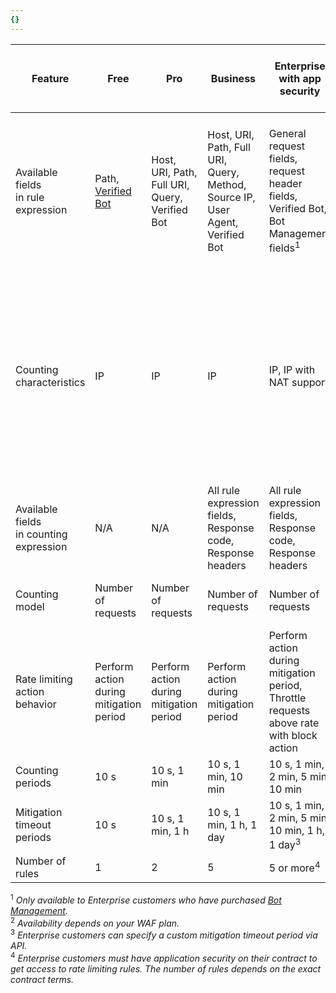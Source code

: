 ```yaml
---
{}
---
```


| Feature                                     | Free                                                                                                     | Pro                                            | Business                                                                      | Enterprise with app security                                                                                                                                                                                                                                                                              | Enterprise with Advanced Rate Limiting                                                                                                                                                                                                                                                                                                                                                                 |
| ------------------------------------------- | -------------------------------------------------------------------------------------------------------- | ---------------------------------------------- | ----------------------------------------------------------------------------- | --------------------------------------------------------------------------------------------------------------------------------------------------------------------------------------------------------------------------------------------------------------------------------------------------------- | ------------------------------------------------------------------------------------------------------------------------------------------------------------------------------------------------------------------------------------------------------------------------------------------------------------------------------------------------------------------------------------------------------ |
| Available fields<br/>in rule expression     | Path, [Verified Bot](/ruleset-engine/rules-language/fields/reference/cf.bot_management.verified_bot/) | Host, URI, Path, Full URI, Query, Verified Bot | Host, URI, Path, Full URI, Query, Method, Source IP, User Agent, Verified Bot | General request fields, request header fields, Verified Bot, Bot Management fields<sup>1</sup> | General request fields, request header fields, Verified Bot, Bot Management fields<sup>1</sup>, request body fields<sup>2</sup> |
| Counting characteristics                    | IP                                                                                                       | IP                                             | IP                                                                            | IP, IP with NAT support                                                                                                                                                                                                                                                                                   | IP, IP with NAT support, Query, Host, Headers, Cookie, ASN, Country, Path, JA3/JA4 Fingerprint<sup>1</sup>, JSON field value<sup>2</sup>, Body<sup>2</sup>, Form input value<sup>2</sup>, Custom                                                                                                                                                                                                       |
| Available fields<br/>in counting expression | N/A                                                                                                      | N/A                                            | All rule expression fields, Response code, Response headers                   | All rule expression fields, Response code, Response headers                                                                                                                                                                                                                                               | All rule expression fields, Response code, Response headers                                                                                                                                                                                                                                                                                                                                            |
| Counting model                              | Number of requests                                                                                       | Number of requests                             | Number of requests                                                            | Number of requests                                                                                                                                                                                                                                                                                        | Number of requests,<br/>[complexity score](/waf/rate-limiting-rules/request-rate/#complexity-based-rate-limiting)                                                                                                                                                                                                                                                                                      |
| Rate limiting<br/>action behavior           | Perform action during mitigation period                                                                  | Perform action during mitigation period        | Perform action during mitigation period                                       | Perform action during mitigation period,<br/>Throttle requests above rate with block action                                                                                                                                                                                                               | Perform action during mitigation period,<br/>Throttle requests above rate with block action                                                                                                                                                                                                                                                                                                            |
| Counting periods                            | 10 s                                                                                                     | 10 s, 1 min                                    | 10 s, 1 min, 10 min                                                           | 10 s, 1 min, 2 min, 5 min, 10 min                                                                                                                                                                                                                                                                         | 10 s, 1 min, 2 min, 5 min, 10 min, 1 h                                                                                                                                                                                                                                                                                                                                                                 |
| Mitigation timeout periods                  | 10 s                                                                                                     | 10 s, 1 min, 1 h                               | 10 s, 1 min, 1 h, 1 day                                                       | 10 s, 1 min, 2 min, 5 min, 10 min, 1 h, 1 day<sup>3</sup>                                                                                                                                                                                                                                                 | 10 s, 1 min, 2 min, 5 min, 10 min, 1 h, 1 day<sup>3</sup>                                                                                                                                                                                                                                                                                                                                              |
| Number of rules                             | 1                                                                                                        | 2                                              | 5                                                                             | 5 or more<sup>4</sup>                                                                                                                                                                                                                                                                                     | 100                                                                                                                                                                                                                                                                                                                                                                                                    |

<sup>1</sup> *Only available to Enterprise customers who have purchased [Bot
Management](/bots/plans/bm-subscription/).*
<br /> <sup>2</sup> *Availability depends on your WAF plan.*
<br /> <sup>3</sup> *Enterprise customers can specify a custom mitigation
timeout period via API.*
<br /> <sup>4</sup> *Enterprise customers must have application security on
their contract to get access to rate limiting rules. The number of rules depends
on the exact contract terms.*
